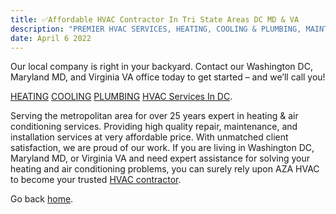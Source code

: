 ```yaml
---
title: ✅Affordable HVAC Contractor In Tri State Areas DC MD & VA
description: "PREMIER HVAC SERVICES, HEATING, COOLING & PLUMBING, MAINTENANCE OR EMERGENCY REPAIR SERVICE FROM THE BEST HVAC CONTRACTOR SOLUTIONS FOR YOUR COMFORT"
date: April 6 2022
---
```


Our local company is right in your backyard. Contact our Washington DC, Maryland MD, and Virginia VA office today to get started – and we’ll call you!

[HEATING](https://azahvac.com/)
[COOLING](https://azahvac.com/)
[PLUMBING](https://azahvac.com/)
[HVAC Services In DC](https://azahvac.com/).

Serving the metropolitan area for over 25 years expert in heating & air conditioning services. Providing high quality repair, maintenance, and installation services at very affordable price. With unmatched client satisfaction, we are proud of our work. If you are living in Washington DC, Maryland MD, or Virginia VA and need expert assistance for solving your heating and air conditioning problems, you can surely rely upon AZA HVAC to become your trusted [HVAC contractor](https://azahvac.com/).

Go back [home](/).

